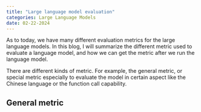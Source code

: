 ```yaml
---
title: "Large language model evaluation"
categories: Large Language Models
date: 02-22-2024
---
```


::: {.callout-tip}
As to today, we have many different evaluation metrics for the large language models. In this blog, I will summarize the different metric used to evaluate a language model, and how we can get the metric after we run the language model. 
:::

::: {.callout-tip}
There are different kinds of metric. For example, the general metric, or special metric especially to evaluate the model in certain aspect like the Chinese language or the function call capability.
:::

## General metric